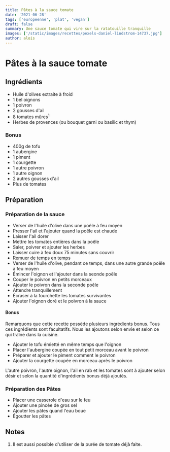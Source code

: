 ```yaml
---
title: Pâtes à la sauce tomate
date: '2021-06-28'
tags: ['europeenne', 'plat', 'vegan']
draft: false
summary: Une sauce tomate qui vire sur la ratatouille tranquille
images: ['/static/images/recettes/pexels-daniel-lindstrom-14737.jpg']
author: alois
---
```


# Pâtes à la sauce tomate

<Pexels
  src="/static/images/recettes/pexels-daniel-lindstrom-14737.jpg"
  srcurl="https://www.pexels.com/photo/pasta-with-sauce-in-the-plate-14737/"
  author="Daniel Lindstrom"
  authorurl="https://www.pexels.com/@trainleader"
  alt="pâtes à la sauce tomate"
/>

## Ingrédients

- Huile d'olives extraite à froid
- 1 bel oignons
- 1 poivron
- 2 gousses d'ail
- 8 tomates mûres<sup>1</sup>
- Herbes de provences (ou bouquet garni ou basilic et thym)

### Bonus

- 400g de tofu
- 1 aubergine
- 1 piment
- 1 courgette
- 1 autre poivron
- 1 autre oignon
- 2 autres gousses d'ail
- Plus de tomates

## Préparation

### Préparation de la sauce

- Verser de l'huile d'olive dans une poêle à feu moyen
- Presser l'ail et l'ajouter quand la poêle est chaude
- Laisser l'ail dorer
- Mettre les tomates entières dans la poêle
- Saler, poivrer et ajouter les herbes
- Laisser cuire à feu doux 75 minutes sans couvrir
- Remuer de temps en temps
- Verser de l'huile d'olive, pendant ce temps, dans une autre grande poêle à feu moyen
- Émincer l'oignon et l'ajouter dans la seonde poêle
- Couper le poivron en petits morceaux
- Ajouter le poivron dans la seconde poêle
- Attendre tranquillement
- Écraser à la fourchette les tomates survivantes
- Ajouter l'oignon doré et le poivron à la sauce

#### Bonus

Remarquons que cette recette possède plusieurs ingrédients bonus. Tous ces ingrédients sont facultatifs. Nous les ajoutons selon envie et selon ce qui traîne dans la cuisine.

- Ajouter le tofu émietté en même temps que l'oignon
- Placer l'aubergine coupée en tout petit morceau avant le poivron
- Préparer et ajouter le piment comment le poivron
- Ajouter la courgette coupée en morceau après le poivron

L'autre poivron, l'autre oignon, l'ail en rab et les tomates sont à ajouter selon désir et selon la quantité d'ingrédients bonus déjà ajoutés.

### Préparation des Pâtes

- Placer une casserole d'eau sur le feu
- Ajouter une pincée de gros sel
- Ajouter les pâtes quand l'eau boue
- Égoutter les pâtes

## Notes

1. Il est aussi possible d'utiliser de la purée de tomate déjà faite.

